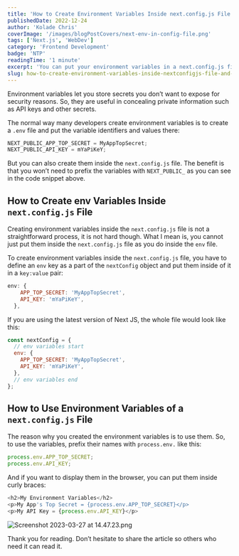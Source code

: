 ```yaml
---
title: 'How to Create Environment Variables Inside next.config.js File and Use them'
publishedDate: 2022-12-24
author: 'Kolade Chris'
coverImage: '/images/blogPostCovers/next-env-in-config-file.png'
tags: ['Next.js', 'WebDev']
category: 'Frontend Development'
badge: 'NTP'
readingTime: '1 minute'
excerpt: 'You can put your environment variables in a next.config.js file'
slug: how-to-create-environment-variables-inside-nextconfigjs-file-and-use-them
---
```



Environment variables let you store secrets you don’t want to expose for security reasons. So, they are useful in concealing private information such as API keys and other secrets.

The normal way many developers create environment variables is to create a `.env` file and put the variable identifiers and values there:

```js
NEXT_PUBLIC_APP_TOP_SECRET = MyAppTopSecret;
NEXT_PUBLIC_API_KEY = mYaPiKeY;
```

But you can also create them inside the `next.config.js` file. The benefit is that you won’t need to prefix the variables with `NEXT_PUBLIC_` as you can see in the code snippet above.

## How to Create env Variables Inside `next.config.js` File

Creating environment variables inside the `next.config.js` file is not a straightforward process, it is not hard though. What I mean is, you cannot just put them inside the `next.config.js` file as you do inside the `env` file.

To create environment variables inside the `next.config.js` file, you have to define an `env` key as a part of the `nextConfig` object and put them inside of it in a `key:value` pair:

```js
env: {
    APP_TOP_SECRET: 'MyAppTopSecret',
    API_KEY: 'mYaPiKeY',
  },
```

If you are using the latest version of Next JS, the whole file would look like this:

```js
const nextConfig = {
  // env variables start
  env: {
    APP_TOP_SECRET: 'MyAppTopSecret',
    API_KEY: 'mYaPiKeY',
  },
  // env variables end
};
```

<NewsletterFrameInPost />

## How to Use Environment Variables of a `next.config.js` File

The reason why you created the environment variables is to use them. So, to use the variables, prefix their names with `process.env.` like this:

```js
process.env.APP_TOP_SECRET;
process.env.API_KEY;
```

And if you want to display them in the browser, you can put them inside curly braces:

```js
<h2>My Environment Variables</h2>
<p>My App's Top Secret = {process.env.APP_TOP_SECRET}</p>
<p>My API Key = {process.env.API_KEY}</p>
```

![Screenshot 2023-03-27 at 14.47.23.png](https://media.graphassets.com/bYFBZOeNS460jchZj7Ok)

Thank you for reading. Don’t hesitate to share the article so others who need it can read it.
